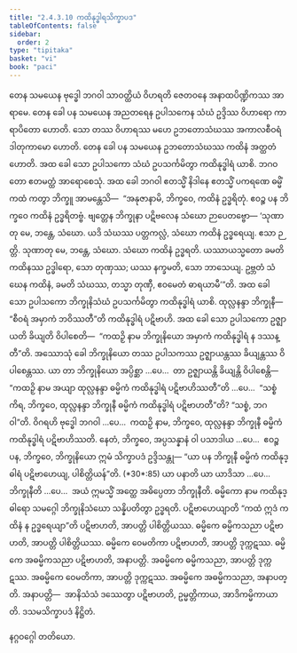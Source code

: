 ```yaml
---
title: "2.4.3.10 ကထိနုဒ္ဓါရသိက္ခာပဒ"
tableOfContents: false
sidebar:
  order: 2
type: "tipitaka"
basket: "vi"
book: "paci"
---
```



<DynamicBreadcrumb />

<Division number="925" book="paci">

<Paragraph number="2872" book="paci">
တေန သမယေန ဗုဒ္ဓေါ ဘဂဝါ သာဝတ္ထိယံ ဝိဟရတိ ဇေတဝနေ အနာထပိဏ္ဍိကဿ အာရာမေ. တေန ခေါ ပန သမယေန အညတရေန ဥပါသကေန သံဃံ ဥဒ္ဒိဿ ဝိဟာရော ကာရာပိတော ဟောတိ. သော တဿ ဝိဟာရဿ မဟေ ဥဘတောသံဃဿ အကာလစီဝရံ ဒါတုကာမော ဟောတိ. တေန ခေါ ပန သမယေန ဥဘတောသံဃဿ ကထိနံ အတ္ထတံ ဟောတိ. အထ ခေါ သော ဥပါသကော သံဃံ ဥပသင်္ကမိတွာ ကထိနုဒ္ဓါရံ ယာစိ. ဘဂဝတော ဧတမတ္ထံ အာရောစေသုံ. အထ ခေါ ဘဂဝါ ဧတသ္မိံ နိဒါနေ ဧတသ္မိံ ပကရဏေ ဓမ္မိံ ကထံ ကတွာ ဘိက္ခူ အာမန္တေသိ—  “အနုဇာနာမိ, ဘိက္ခဝေ, ကထိနံ ဥဒ္ဓရိတုံ. ဧဝဉ္စ ပန ဘိက္ခဝေ ကထိနံ ဥဒ္ဓရိတဗ္ဗံ. ဗျတ္တေန ဘိက္ခုနာ ပဋိဗလေန သံဃော ဉာပေတဗ္ဗော—
</Paragraph>

</Division>
<Division number="926" book="paci">

<Paragraph number="2873" book="paci">
‘သုဏာတု မေ, ဘန္တေ, သံဃော. ယဒိ သံဃဿ ပတ္တကလ္လံ, သံဃော ကထိနံ ဥဒ္ဓရေယျ. ဧသာ ဉတ္တိ.
</Paragraph>

<Paragraph number="2874" book="paci">
သုဏာတု မေ, ဘန္တေ, သံဃော. သံဃော ကထိနံ ဥဒ္ဓရတိ. ယဿာယသ္မတော ခမတိ ကထိနဿ ဥဒ္ဓါရော, သော တုဏှဿ; ယဿ နက္ခမတိ, သော ဘာသေယျ.
</Paragraph>

<Paragraph number="2875" book="paci">
ဥဗ္ဘတံ သံဃေန ကထိနံ, ခမတိ သံဃဿ, တသ္မာ တုဏှီ, ဧဝမေတံ ဓာရယာမီ’”တိ.
</Paragraph>

</Division>
<Division number="927" book="paci">

<Paragraph number="2876" book="paci">
အထ ခေါ သော ဥပါသကော ဘိက္ခုနိသံဃံ ဥပသင်္ကမိတွာ ကထိနုဒ္ဓါရံ ယာစိ. ထုလ္လနန္ဒာ ဘိက္ခုနီ—  “စီဝရံ အမှာကံ ဘဝိဿတီ”တိ ကထိနုဒ္ဓါရံ ပဋိဗာဟိ. အထ ခေါ သော ဥပါသကော ဥဇ္ဈာယတိ ခိယျတိ ဝိပါစေတိ—  “ကထဉှိ နာမ ဘိက္ခုနိယော အမှာကံ ကထိနုဒ္ဓါရံ န ဒဿန္တီ”တိ.
</Paragraph>

<Paragraph number="2877" book="paci">
အဿောသုံ ခေါ ဘိက္ခုနိယော တဿ ဥပါသကဿ ဥဇ္ဈာယန္တဿ ခိယျန္တဿ ဝိပါစေန္တဿ. ယာ တာ ဘိက္ခုနိယော အပ္ပိစ္ဆာ …ပေ…  တာ ဥဇ္ဈာယန္တိ ခိယျန္တိ ဝိပါစေန္တိ—  “ကထဉှိ နာမ အယျာ ထုလ္လနန္ဒာ ဓမ္မိကံ ကထိနုဒ္ဓါရံ ပဋိဗာဟိဿတီ”တိ …ပေ…  “သစ္စံ ကိရ, ဘိက္ခဝေ, ထုလ္လနန္ဒာ ဘိက္ခုနီ ဓမ္မိကံ ကထိနုဒ္ဓါရံ ပဋိဗာဟတီ”တိ? “သစ္စံ, ဘဂဝါ”တိ. ဝိဂရဟိ ဗုဒ္ဓေါ ဘဂဝါ …ပေ…  ကထဉှိ နာမ, ဘိက္ခဝေ, ထုလ္လနန္ဒာ ဘိက္ခုနီ ဓမ္မိကံ ကထိနုဒ္ဓါရံ ပဋိဗာဟိဿတိ. နေတံ, ဘိက္ခဝေ, အပ္ပသန္နာနံ ဝါ ပသာဒါယ …ပေ…  ဧဝဉ္စ ပန, ဘိက္ခဝေ, ဘိက္ခုနိယော ဣမံ သိက္ခာပဒံ ဥဒ္ဒိသန္တု—
</Paragraph>

</Division>
<Division number="928" book="paci">

<Paragraph number="2878" book="paci">
<Emphasis>“ယာ ပန ဘိက္ခုနီ ဓမ္မိကံ ကထိနုဒ္ဓါရံ ပဋိဗာဟေယျ, ပါစိတ္တိယန်”</Emphasis>တိ. (*30*:<Emphasis>85</Emphasis>)
</Paragraph>

</Division>
<Division number="929" book="paci">

<Paragraph number="2879" book="paci">
<Emphasis>ယာ ပနာ</Emphasis>တိ ယာ ယာဒိသာ …ပေ…  <Emphasis>ဘိက္ခုနီ</Emphasis>တိ …ပေ…  အယံ ဣမသ္မိံ အတ္ထေ အဓိပ္ပေတာ ဘိက္ခုနီတိ.
</Paragraph>

<Paragraph number="2880" book="paci">
<Emphasis>ဓမ္မိကော</Emphasis> နာမ ကထိနုဒ္ဓါရော သမဂ္ဂေါ ဘိက္ခုနိသံဃော သန္နိပတိတွာ ဥဒ္ဓရတိ.
</Paragraph>

<Paragraph number="2881" book="paci">
<Emphasis>ပဋိဗာဟေယျာ</Emphasis>တိ “ကထံ ဣဒံ ကထိနံ န ဥဒ္ဓရေယျာ”တိ ပဋိဗာဟတိ, အာပတ္တိ ပါစိတ္တိယဿ.
</Paragraph>

</Division>
<Division number="930" book="paci">

<Paragraph number="2882" book="paci">
ဓမ္မိကေ ဓမ္မိကသညာ ပဋိဗာဟတိ, အာပတ္တိ ပါစိတ္တိယဿ. ဓမ္မိကေ ဝေမတိကာ ပဋိဗာဟတိ, အာပတ္တိ ဒုက္ကဋဿ. ဓမ္မိကေ အဓမ္မိကသညာ ပဋိဗာဟတိ, အနာပတ္တိ. အဓမ္မိကေ ဓမ္မိကသညာ, အာပတ္တိ ဒုက္ကဋဿ. အဓမ္မိကေ ဝေမတိကာ, အာပတ္တိ ဒုက္ကဋဿ. အဓမ္မိကေ အဓမ္မိကသညာ, အနာပတ္တိ.
</Paragraph>

</Division>
<Division number="931" book="paci">

<Paragraph number="2883" book="paci">
အနာပတ္တိ—  အာနိသံသံ ဒဿေတွာ ပဋိဗာဟတိ, ဥမ္မတ္တိကာယ, အာဒိကမ္မိကာယာတိ.

</Paragraph>
</Division>

<Paragraph number="2884" type="center" book="paci">
ဒသမသိက္ခာပဒံ နိဋ္ဌိတံ.

  
နဂ္ဂဝဂ္ဂေါ တတိယော.
</Paragraph>